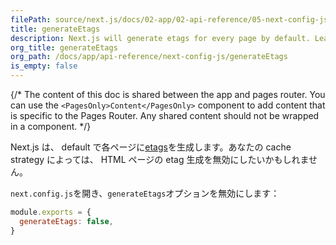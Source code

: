 ```yaml
---
filePath: source/next.js/docs/02-app/02-api-reference/05-next-config-js/generateEtags.mdx
title: generateEtags
description: Next.js will generate etags for every page by default. Learn more about how to disable etag generation here.
org_title: generateEtags
org_path: /docs/app/api-reference/next-config-js/generateEtags
is_empty: false
---
```


{/* The content of this doc is shared between the app and pages router. You can use the `<PagesOnly>Content</PagesOnly>` component to add content that is specific to the Pages Router. Any shared content should not be wrapped in a component. */}

Next.js は、 default で各ページに[etags](https://en.wikipedia.org/wiki/HTTP_ETag)を生成します。あなたの cache strategy によっては、 HTML ページの etag 生成を無効にしたいかもしれません。

`next.config.js`を開き、`generateEtags`オプションを無効にします：

```js:next.config.js
module.exports = {
  generateEtags: false,
}
```
